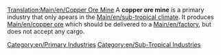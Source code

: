 [[Translation:Main/en/Copper Ore Mine]]{{en/-}}
{{en/Industries|image=Copperoremine.png
|name=Copper Ore Mine
|climates=[[Main/en/Climates#Sub-tropical]]
|accepts=Nothing
|produces=[[Main/en/Copper Ore]]
}}
A '''copper ore mine''' is a primary industry that only apears in the [[Main/en/sub-tropical climate]]. It produces [[Main/en/copper ore]] which should be delivered to a [[Main/en/factory]], but does not accept any cargo.

{{en/Navbox Industries}}

[[Category:en/Primary Industries]]
[[Category:en/Sub-Tropical Industries]]